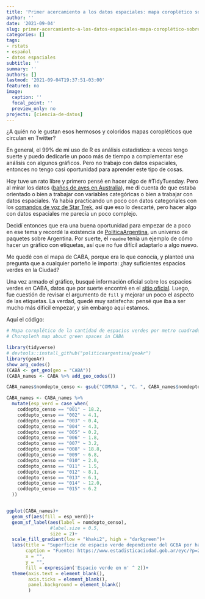 ```yaml
---
title: 'Primer acercamiento a los datos espaciales: mapa coroplético sobre espacios verdes en CABA'
author: ''
date: '2021-09-04'
slug: primer-acercamiento-a-los-datos-espaciales-mapa-coroplético-sobre-espacios-verdes-en-caba
categories: []
tags:
- rstats
- español
- datos espaciales
subtitle: ''
summary: ''
authors: []
lastmod: '2021-09-04T19:37:51-03:00'
featured: no
image:
  caption: ''
  focal_point: ''
  preview_only: no
projects: [ciencia-de-datos]
---
```


¿A quién no le gustan esos hermosos y coloridos mapas coropléticos que circulan en Twitter?

En general, el 99% de mi uso de R es análisis estadístico: a veces tengo suerte y puedo dedicarle un poco más de tiempo a complementar ese análisis con algunos gráficos. Pero no trabajo con datos espaciales, entonces no tengo casi oportunidad para aprender este tipo de cosas.

Hoy tuve un rato libre y primero pensé en hacer algo de \#TidyTuesday. Pero al mirar los datos ([baños de aves en Australia](https://github.com/rfordatascience/tidytuesday/blob/master/data/2021/2021-08-31/readme.md)), me di cuenta de que estaba orientado o bien a trabajar con variables categóricas o bien a trabajar con datos espaciales. Ya había practicando un poco con datos categoriales con los [comandos de voz de Star Trek](https://macarenaquiroga.netlify.app/post/contribucion-al-tidytuesday-semana-34-comandos-de-voz-en-startrek/), así que eso lo descarté, pero hacer algo con datos espaciales me parecía un poco complejo.

Decidí entonces que era una buena oportunidad para empezar de a poco en ese tema y recordé la existencia de [PolíticaArgentina](https://github.com/PoliticaArgentina), un universo de paquetes sobre Argentina. Por suerte, el `readme` tenía un ejemplo de cómo hacer un gráfico con etiquetas, así que no fue difícil adaptarlo a algo nuevo.

Me quedé con el mapa de CABA, porque era lo que conocía, y planteé una pregunta que a cualquier porteño le importa: ¿hay suficientes espacios verdes en la Ciudad?

Una vez armado el gráfico, busqué información oficial sobre los espacios verdes en CABA, datos que por suerte encontré en el [sitio oficial](https://www.estadisticaciudad.gob.ar/eyc/?p=27349). Luego, fue cuestión de revisar el argumento de `fill` y mejorar un poco el aspecto de las etiquetas. La verdad, quedé muy satisfecha: pensé que iba a ser mucho más difícil empezar, y sin embargo aquí estamos.

Aquí el código:

```r
# Mapa coroplético de la cantidad de espacios verdes por metro cuadrado en CABA
# Choropleth map about green spaces in CABA

library(tidyverse)
# devtools::install_github("politicaargentina/geoAr")
library(geoAr)
show_arg_codes()
(CABA <- get_geo(geo = "CABA"))
(CABA_names <- CABA %>% add_geo_codes())

CABA_names$nomdepto_censo <- gsub("COMUNA ", "C. ", CABA_names$nomdepto_censo)

CABA_names <- CABA_names %>% 
  mutate(esp_verd = case_when(
    coddepto_censo == "001" ~ 18.2,
    coddepto_censo == "002" ~ 4.1,
    coddepto_censo == "003" ~ 0.4,
    coddepto_censo == "004" ~ 4.3,
    coddepto_censo == "005" ~ 0.2,
    coddepto_censo == "006" ~ 1.8,
    coddepto_censo == "007" ~ 3.2,
    coddepto_censo == "008" ~ 18.8,
    coddepto_censo == "009" ~ 6.8,
    coddepto_censo == "010" ~ 2.0,
    coddepto_censo == "011" ~ 1.5,
    coddepto_censo == "012" ~ 8.1,
    coddepto_censo == "013" ~ 6.1,
    coddepto_censo == "014" ~ 12.0,
    coddepto_censo == "015" ~ 6.2
  ))


ggplot(CABA_names)+
  geom_sf(aes(fill = esp_verd))+
  geom_sf_label(aes(label = nomdepto_censo),
                #label.size = 0.5,
                size = 2)+
  scale_fill_gradient(low = "khaki2", high = "darkgreen")+
  labs(title = "Superficie de espacio verde dependiente del GCBA por habitante \npor comuna (2019)",
       caption = "Fuente: https://www.estadisticaciudad.gob.ar/eyc/?p=27349",
       x = "", 
       y = "",
       fill = expression('Espacio verde en m' ^ 2))+
  theme(axis.text = element_blank(),
        axis.ticks = element_blank(),
        panel.background = element_blank()
        )
```

